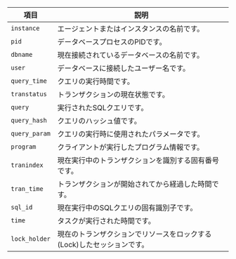 | 項目            | 説明                                     |
| ------------- | -------------------------------------- |
| `instance`    | エージェントまたはインスタンスの名前です。                  |
| `pid`         | データベースプロセスのPIDです。                      |
| `dbname`      | 現在接続されているデータベースの名前です。                  |
| `user`        | データベースに接続したユーザー名です。                    |
| `query_time`  | クエリの実行時間です。                            |
| `transtatus`  | トランザクションの現在状態です。                       |
| `query`       | 実行されたSQLクエリです。                         |
| `query_hash`  | クエリのハッシュ値です。                           |
| `query_param` | クエリの実行時に使用されたパラメータです。                  |
| `program`     | クライアントが実行したプログラム情報です。                  |
| `tranindex`   | 現在実行中のトランザクションを識別する固有番号です。             |
| `tran_time`   | トランザクションが開始されてから経過した時間です。              |
| `sql_id`      | 現在実行中のSQLクエリの固有識別子です。                  |
| `time`        | タスクが実行された時間です。                         |
| `lock_holder` | 現在のトランザクションでリソースをロックする(Lock)したセッションです。 |
